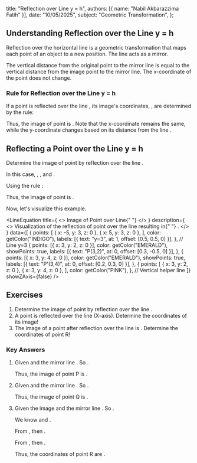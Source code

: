 
  title: "Reflection over Line y = h",
  authors: [{ name: "Nabil Akbarazzima Fatih" }],
  date: "10/05/2025",
  subject: "Geometric Transformation",
};

## Understanding Reflection over the Line y = h

Reflection over the horizontal line <InlineMath math="y = h" /> is a geometric transformation that maps each point of an object to a new position. The line <InlineMath math="y = h" /> acts as a mirror.

The vertical distance from the original point to the mirror line is equal to the vertical distance from the image point to the mirror line. The x-coordinate of the point does not change.

### Rule for Reflection over the Line y = h

If a point <InlineMath math="P(x, y)" /> is reflected over the line <InlineMath math="y = h" />, its image's coordinates, <InlineMath math="P'(x', y')" />, are determined by the rule:

<div className="flex flex-col gap-4">
  <BlockMath math="x' = x" />
  <BlockMath math="y' = 2h - y" />
</div>

Thus, the image of point <InlineMath math="P(x, y)" /> is <InlineMath math="P'(x, 2h - y)" />. Note that the x-coordinate remains the same, while the y-coordinate changes based on its distance from the line <InlineMath math="y=h" />.

## Reflecting a Point over the Line y = h

Determine the image of point <InlineMath math="P(3,2)" /> by reflection over the line <InlineMath math="y=3" />.

In this case, <InlineMath math="x=3" />, <InlineMath math="y=2" />, and <InlineMath math="h=3" />.

Using the rule <InlineMath math="P'(x, 2h - y)" />:

<div className="flex flex-col gap-4">
  <BlockMath math="x' = 3" />
  <BlockMath math="y' = 2(3) - 2 = 6 - 2 = 4" />
</div>

Thus, the image of point <InlineMath math="P(3,2)" /> is <InlineMath math="P'(3,4)" />.

Now, let's visualize this example.

<LineEquation
  title={
    <>
      Image of Point <InlineMath math="P(3,2)" /> over Line{" "}
      <InlineMath math="y=3" />
    </>
  }
  description={
    <>
      Visualization of the reflection of point <InlineMath math="P(3,2)" /> over
      the line <InlineMath math="y=3" /> resulting in{" "}
      <InlineMath math="P'(3,4)" />.
    </>
  }
  data={[
    {
      points: [
        { x: -5, y: 3, z: 0 },
        { x: 5, y: 3, z: 0 },
      ],
      color: getColor("INDIGO"),
      labels: [{ text: "y=3", at: 1, offset: [0.5, 0.5, 0] }],
    }, // Line y=3
    {
      points: [{ x: 3, y: 2, z: 0 }],
      color: getColor("EMERALD"),
      showPoints: true,
      labels: [{ text: "P(3,2)", at: 0, offset: [0.3, -0.5, 0] }],
    },
    {
      points: [{ x: 3, y: 4, z: 0 }],
      color: getColor("EMERALD"),
      showPoints: true,
      labels: [{ text: "P'(3,4)", at: 0, offset: [0.2, 0.3, 0] }],
    },
    {
      points: [
        { x: 3, y: 2, z: 0 },
        { x: 3, y: 4, z: 0 },
      ],
      color: getColor("PINK"),
    }, // Vertical helper line
  ]}
  showZAxis={false}
/>

## Exercises

1.  Determine the image of point <InlineMath math="P(5,-4)" /> by reflection over the line <InlineMath math="y=-2" />.
2.  A point <InlineMath math="Q(-1, -3)" /> is reflected over the line <InlineMath math="y=0" /> (X-axis). Determine the coordinates of its image!
3.  The image of a point <InlineMath math="R(x,y)" /> after reflection over the line <InlineMath math="y=4" /> is <InlineMath math="R'(-2,5)" />. Determine the coordinates of point R!

### Key Answers

1.  Given <InlineMath math="P(5,-4)" /> and the mirror line <InlineMath math="y=-2" />. So <InlineMath math="x=5, y=-4, h=-2" />.

    <div className="flex flex-col gap-4">
      <BlockMath math="x' = x = 5" />
      <BlockMath math="y' = 2h - y = 2(-2) - (-4) = -4 + 4 = 0" />
    </div>

    Thus, the image of point P is <InlineMath math="P'(5,0)" />.

2.  Given <InlineMath math="Q(-1, -3)" /> and the mirror line <InlineMath math="y=0" />. So <InlineMath math="x=-1, y=-3, h=0" />.

    <div className="flex flex-col gap-4">
      <BlockMath math="x' = x = -1" />
      <BlockMath math="y' = 2h - y = 2(0) - (-3) = 0 + 3 = 3" />
    </div>

    Thus, the image of point Q is <InlineMath math="Q'(-1,3)" />.

3.  Given the image <InlineMath math="R'(-2,5)" /> and the mirror line <InlineMath math="y=4" />. So <InlineMath math="x'=-2, y'=5, h=4" />.

    We know <InlineMath math="x' = x" /> and <InlineMath math="y' = 2h - y" />.

    From <InlineMath math="x' = x" />, then <InlineMath math="x = -2" />.

    From <InlineMath math="y' = 2h - y" />, then <InlineMath math="5 = 2(4) - y" />.

    <div className="flex flex-col gap-4">
      <BlockMath math="5 = 8 - y" />
      <BlockMath math="y = 8 - 5" />
      <BlockMath math="y = 3" />
    </div>

    Thus, the coordinates of point R are <InlineMath math="R(-2,3)" />.
